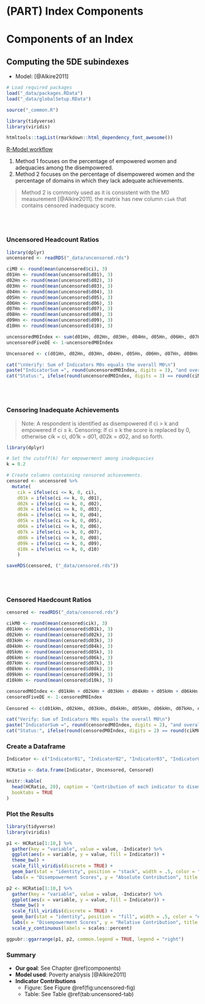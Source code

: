 # (PART) Index Components {-}

# Components of an Index {#components}
## Computing the 5DE subindexes {#fiveDE}
* Model: [@Alkire2011]


```r
# Load required packages
load("_data/packages.RData")
load("_data/globalSetup.RData")

source("_common.R")

library(tidyverse)
library(viridis)

htmltools::tagList(rmarkdown::html_dependency_font_awesome())
```

[R-Model workflow](https://tmbuza.github.io/indexes/)


1. Method 1 focuses on the percentage of empowered women and adequacies among the disempowered. 
2. Method 2 focuses on the percentage of disempowered women and the percentage of domains in which they lack adequate achievements. 

> Method 2 is commonly used as it is consistent with the M0 measurement [@Alkire2011].
 the matrix has new column `ciwk` that contains censored inadequacy score.


<br><br>

### Uncensored Headcount Ratios
```r
library(dplyr)
uncensored <- readRDS("_data/uncensored.rds")

ciM0 <- round(mean(uncensored$ci), 3)
d01Hn <- round(mean(uncensored$d01), 3)
d02Hn <- round(mean(uncensored$d02), 3)
d03Hn <- round(mean(uncensored$d03), 3)
d04Hn <- round(mean(uncensored$d04), 3)
d05Hn <- round(mean(uncensored$d05), 3)
d06Hn <- round(mean(uncensored$d06), 3)
d07Hn <- round(mean(uncensored$d07), 3)
d08Hn <- round(mean(uncensored$d08), 3)
d09Hn <- round(mean(uncensored$d09), 3)
d10Hn <- round(mean(uncensored$d10), 3)

uncensoredM0Index <- sum(d01Hn, d02Hn, d03Hn, d04Hn, d05Hn, d06Hn, d07Hn, d08Hn, d09Hn, d10Hn)
uncensoredFiveDE <- 1-uncensoredM0Index

Uncensored <- c(d01Hn, d02Hn, d03Hn, d04Hn, d05Hn, d06Hn, d07Hn, d08Hn, d09Hn, d10Hn, uncensoredM0Index, uncensoredFiveDE)

cat("\nVerify: Sum of Indicators M0s equals the overall M0\n")
paste("IndicatorSum =", round(uncensoredM0Index, digits = 3), "and overall M0 =", round(ciM0, digits = 3))
cat("Status:", ifelse(round(uncensoredM0Index, digits = 3) == round(ciM0, digits = 3), "PASSED", "FAILED"))

```

<br>
<br>

### Censoring Inadequate Achievements
> Note: A respondent is identified as disempowered if ci > k and empowered if ci ≤ k. 
> Censoring: If ci ≤ k the score is replaced by 0, otherwise cik = ci, d01k = d01, d02k = d02, and so forth.

```r
library(dplyr)

# Set the cutoff(k) for empowerment among inadequacies
k = 0.2

# Create columns containing censored achievements.
censored <- uncensored %>% 
  mutate(
    cik = ifelse(ci <= k, 0, ci),
    d01k = ifelse(ci <= k, 0, d01), 
    d02k = ifelse(ci <= k, 0, d02), 
    d03k = ifelse(ci <= k, 0, d03), 
    d04k = ifelse(ci <= k, 0, d04),
    d05k = ifelse(ci <= k, 0, d05),
    d06k = ifelse(ci <= k, 0, d06),
    d07k = ifelse(ci <= k, 0, d07),
    d08k = ifelse(ci <= k, 0, d08),
    d09k = ifelse(ci <= k, 0, d09),
    d10k = ifelse(ci <= k, 0, d10)
    )

saveRDS(censored, ("_data/censored.rds"))
```

<br>
<br>

### Censored Haedcount Ratios
```r
censored <- readRDS("_data/censored.rds")

cikM0 <- round(mean(censored$cik), 3)
d01kHn <- round(mean(censored$d01k), 3)
d02kHn <- round(mean(censored$d02k), 3)
d03kHn <- round(mean(censored$d03k), 3)
d04kHn <- round(mean(censored$d04k), 3)
d05kHn <- round(mean(censored$d05k), 3)
d06kHn <- round(mean(censored$d06k), 3)
d07kHn <- round(mean(censored$d07k), 3)
d08kHn <- round(mean(censored$d08k), 3)
d09kHn <- round(mean(censored$d09k), 3)
d10kHn <- round(mean(censored$d10k), 3)

censoredM0Index <- d01kHn + d02kHn + d03kHn + d04kHn + d05kHn + d06kHn + d07kHn + d08kHn + d09kHn + d10kHn
censoredFiveDE <- 1-censoredM0Index
  
Censored <- c(d01kHn, d02kHn, d03kHn, d04kHn, d05kHn, d06kHn, d07kHn, d08kHn, d09kHn, d10kHn, censoredM0Index, censoredFiveDE)

cat("Verify: Sum of Indicators M0s equals the overall M0\n")
paste("IndicatorSum =", round(censoredM0Index, digits = 2), "and overall M0 =", round(cikM0, digits = 2))
cat("Status:", ifelse(round(censoredM0Index, digits = 2) == round(cikM0, digits = 2), "PASSED", "FAILED"))
```


### Create a Dataframe
```r
Indicator <- c("Indicator01", "Indicator02", "Indicator03", "Indicator04", "Indicator05", "Indicator06","Indicator07", "Indicator08", "Indicator09", "Indicator10", "M0", "FiveDE" )

HCRatio <- data.frame(Indicator, Uncensored, Censored)

```


```r
knitr::kable(
  head(HCRatio, 20), caption = 'Contribution of each indicator to disempowerment!',
  booktabs = TRUE
)
```

### Plot the Results
```r
library(tidyverse)
library(viridis)

p1 <- HCRatio[1:10,] %>% 
  gather(key = "variable", value = value, -Indicator) %>% 
  ggplot(aes(x = variable, y = value, fill = Indicator)) +
  theme_bw() +
  scale_fill_viridis(discrete = TRUE) +
  geom_bar(stat = "identity", position = "stack", width = .5, color = "#f1f1f1") + 
  labs(x = "Disempowerment Scores", y = "Absolute Contribution", title = "", fill = "ColorCode" )

p2 <- HCRatio[1:10,] %>% 
  gather(key = "variable", value = value, -Indicator) %>% 
  ggplot(aes(x = variable, y = value, fill = Indicator)) +
  theme_bw() +
  scale_fill_viridis(discrete = TRUE) +
  geom_bar(stat = "identity", position = "fill", width = .5, color = "#f1f1f1") +
  labs(x = "Disempowerment Scores", y = "Relative Contribution", title = "", fill = "ColorCode" ) +
  scale_y_continuous(labels = scales::percent)
```

```r
ggpubr::ggarrange(p1, p2, common.legend = TRUE, legend = "right")
```

### Summary
* **Our goal**: See Chapter \@ref(components)
* **Model used**: Poverty analysis [@Alkire2011]
* **Indicator Contributions**
  * Figure:  See Figure \@ref(fig:uncensored-fig)
  * Table:  See Table \@ref(tab:uncensored-tab)
